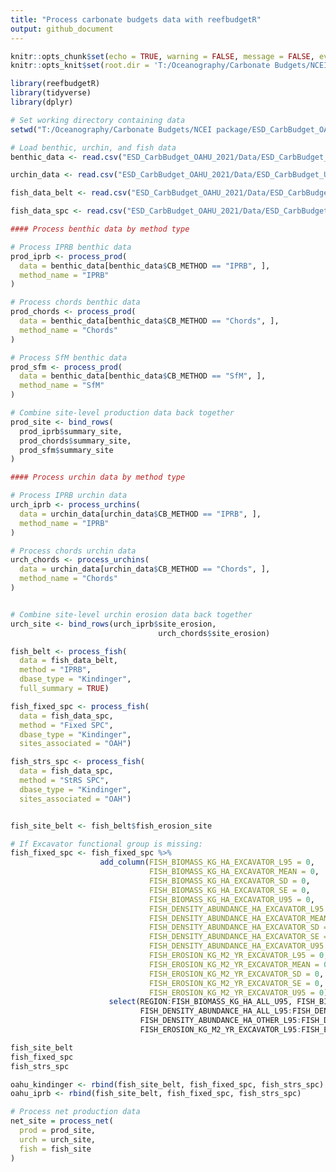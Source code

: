 ---
title: "Process carbonate budgets data with reefbudgetR"
output: github_document
---

```{r setup, include=FALSE}
knitr::opts_chunk$set(echo = TRUE, warning = FALSE, message = FALSE, eval = FALSE)
knitr::opts_knit$set(root.dir = 'T:/Oceanography/Carbonate Budgets/NCEI package')

library(reefbudgetR)
library(tidyverse)
library(dplyr)


```

```{r load_data}
# Set working directory containing data
setwd("T:/Oceanography/Carbonate Budgets/NCEI package/ESD_CarbBudget_OAHU_2021")

# Load benthic, urchin, and fish data
benthic_data <- read.csv("ESD_CarbBudget_OAHU_2021/Data/ESD_CarbBudget_Benthic_OAHU_2021.csv", na = "", check.names = FALSE)

urchin_data <- read.csv("ESD_CarbBudget_OAHU_2021/Data/ESD_CarbBudget_Urchins_OAHU_2021.csv", na = "", check.names = FALSE)

fish_data_belt <- read.csv("ESD_CarbBudget_OAHU_2021/Data/ESD_CarbBudget_Fixed_Belt_OAHU_2021.csv", na = "", check.names = FALSE)

fish_data_spc <- read.csv("ESD_CarbBudget_OAHU_2021/Data/ESD_CarbBudget_SPC_OAHU_2021.csv", na = "", check.names = FALSE)


```

```{r process_prod}

#### Process benthic data by method type

# Process IPRB benthic data
prod_iprb <- process_prod(
  data = benthic_data[benthic_data$CB_METHOD == "IPRB", ],
  method_name = "IPRB"
)

# Process chords benthic data
prod_chords <- process_prod(
  data = benthic_data[benthic_data$CB_METHOD == "Chords", ],
  method_name = "Chords"
)

# Process SfM benthic data
prod_sfm <- process_prod(
  data = benthic_data[benthic_data$CB_METHOD == "SfM", ],
  method_name = "SfM"
)

# Combine site-level production data back together
prod_site <- bind_rows(
  prod_iprb$summary_site,
  prod_chords$summary_site,
  prod_sfm$summary_site
)

```

```{r process_urchins}

#### Process urchin data by method type

# Process IPRB urchin data
urch_iprb <- process_urchins(
  data = urchin_data[urchin_data$CB_METHOD == "IPRB", ],
  method_name = "IPRB"
)

# Process chords urchin data
urch_chords <- process_urchins(
  data = urchin_data[urchin_data$CB_METHOD == "Chords", ],
  method_name = "Chords"
)


# Combine site-level urchin erosion data back together
urch_site <- bind_rows(urch_iprb$site_erosion,
                                 urch_chords$site_erosion)

```


```{r process_parrotfish}

fish_belt <- process_fish(
  data = fish_data_belt, 
  method = "IPRB",
  dbase_type = "Kindinger", 
  full_summary = TRUE)

fish_fixed_spc <- process_fish(
  data = fish_data_spc, 
  method = "Fixed SPC",
  dbase_type = "Kindinger", 
  sites_associated = "OAH")

fish_strs_spc <- process_fish(
  data = fish_data_spc, 
  method = "StRS SPC",
  dbase_type = "Kindinger", 
  sites_associated = "OAH")


fish_site_belt <- fish_belt$fish_erosion_site 

# If Excavator functional group is missing:
fish_fixed_spc <- fish_fixed_spc %>%
                    add_column(FISH_BIOMASS_KG_HA_EXCAVATOR_L95 = 0,
                               FISH_BIOMASS_KG_HA_EXCAVATOR_MEAN = 0,
                               FISH_BIOMASS_KG_HA_EXCAVATOR_SD = 0,
                               FISH_BIOMASS_KG_HA_EXCAVATOR_SE = 0,
                               FISH_BIOMASS_KG_HA_EXCAVATOR_U95 = 0,
                               FISH_DENSITY_ABUNDANCE_HA_EXCAVATOR_L95 = 0,
                               FISH_DENSITY_ABUNDANCE_HA_EXCAVATOR_MEAN = 0,
                               FISH_DENSITY_ABUNDANCE_HA_EXCAVATOR_SD = 0,
                               FISH_DENSITY_ABUNDANCE_HA_EXCAVATOR_SE = 0,
                               FISH_DENSITY_ABUNDANCE_HA_EXCAVATOR_U95 = 0,
                               FISH_EROSION_KG_M2_YR_EXCAVATOR_L95 = 0,
                               FISH_EROSION_KG_M2_YR_EXCAVATOR_MEAN = 0,
                               FISH_EROSION_KG_M2_YR_EXCAVATOR_SD = 0,
                               FISH_EROSION_KG_M2_YR_EXCAVATOR_SE = 0,
                               FISH_EROSION_KG_M2_YR_EXCAVATOR_U95 = 0) %>%
                      select(REGION:FISH_BIOMASS_KG_HA_ALL_U95, FISH_BIOMASS_KG_HA_EXCAVATOR_L95:FISH_BIOMASS_KG_HA_EXCAVATOR_U95, FISH_BIOMASS_KG_HA_OTHER_L95:FISH_BIOMASS_KG_HA_SCRAPER_U95, 
                             FISH_DENSITY_ABUNDANCE_HA_ALL_L95:FISH_DENSITY_ABUNDANCE_HA_ALL_U95, FISH_DENSITY_ABUNDANCE_HA_EXCAVATOR_L95:FISH_DENSITY_ABUNDANCE_HA_EXCAVATOR_U95, 
                             FISH_DENSITY_ABUNDANCE_HA_OTHER_L95:FISH_DENSITY_ABUNDANCE_HA_SCRAPER_U95, FISH_EROSION_KG_M2_YR_ALL_L95:FISH_EROSION_KG_M2_YR_ALL_U95, 
                             FISH_EROSION_KG_M2_YR_EXCAVATOR_L95:FISH_EROSION_KG_M2_YR_EXCAVATOR_U95, FISH_EROSION_KG_M2_YR_OTHER_L95:FISH_EROSION_KG_M2_YR_SCRAPER_U95)

fish_site_belt
fish_fixed_spc
fish_strs_spc

oahu_kindinger <- rbind(fish_site_belt, fish_fixed_spc, fish_strs_spc)
oahu_iprb <- rbind(fish_site_belt, fish_fixed_spc, fish_strs_spc)


```

```{r process_net}

# Process net production data
net_site = process_net(
  prod = prod_site,
  urch = urch_site,
  fish = fish_site
)


```
